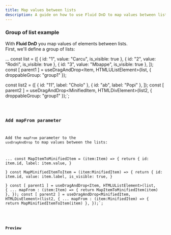 ```yaml
---
title: Map values between lists
description: A guide on how to use Fluid DnD to map values between lists inside a group.
---
```


### Group of list example

With **Fluid DnD** you map values of elements between lists.\
First, we'll define a group of lists:

...
const list = ([
  { id: "1", value: "Carcu", is_visible: true },
  { id: "2", value: "Rodri", is_visible: true },
  { id: "3", value: "Mbappe", is_visible: true },
]);
const [ parent1 ] = useDragAndDrop<Item, HTMLUListElement>(list, {
  droppableGroup: "group1"
});

const list2 = ([
  { id: "11", label: "Cholo" },
  { id: "ab", label: "Popi" },
]);
const [ parent2 ] = useDragAndDrop<MinifiedItem, HTMLDivElement>(list2, { 
  droppableGroup: "group1"
});`;


<Code code={listOfNumbers} lang="tsx"/>

### Add mapFrom parameter

Add the `mapFrom` parameter to the `useDragAndDrop` to map values between the lists:

...
const MapItemToMinifiedItem = (item:Item) => {
  return {
      id: item.id,
      label: item.value,
    }  
}
const MapMinifiedItemToItem = (item:MinifiedItem) => {
  return {
      id: item.id,
      value: item.label,
      is_visible: true,
  }  
}
const [ parent1 ] = useDragAndDrop<Item, HTMLUListElement>(list, {
  ...
  mapFrom : (item:Item) => {
    return MapItemToMinifiedItem(item)
  },
});
const [ parent2 ] = useDragAndDrop<MinifiedItem, HTMLDivElement>(list2, { 
  ...
  mapFrom : (item:MinifiedItem) => {
    return MapMinifiedItemToItem(item)
  },
});`;


<Code code={mapCondig} lang="tsx" mark={highlightsMapCondig} />

### Preview

<div class="p-8 bg-[var(--sl-color-gray-6)]">
  <MapValuesGroup client:load  />
</div>
